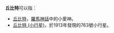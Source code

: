 '''丘比特'''可以指：
* [[丘比特|丘比特]]，[[羅馬神話|羅馬神話]]中的小愛神。
* [[丘比特_(小行星)|丘比特 (小行星)]]，於1913年發現的763號小行星。

{{disambig|Cat=三字消歧义}}